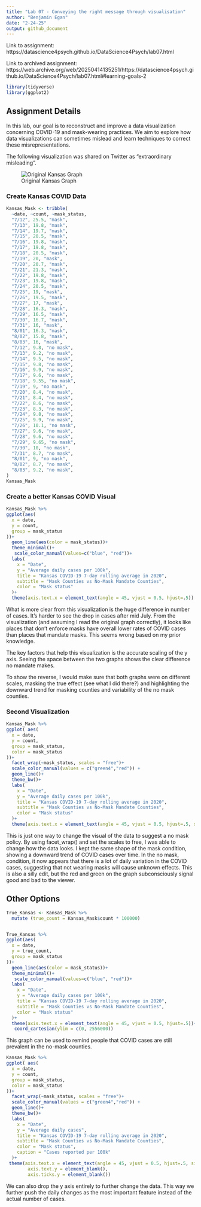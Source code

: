 ```yaml
---
title: "Lab 07 - Conveying the right message through visualisation"
author: "Benjamin Egan"
date: "2-24-25"
output: github_document
---
```


Link to assignment: https://datascience4psych.github.io/DataScience4Psych/lab07.html

Link to archived assignment: https://web.archive.org/web/20250414135251/https://datascience4psych.github.io/DataScience4Psych/lab07.html#learning-goals-2

```r
library(tidyverse)
library(ggplot2)
```

## Assignment Details

In this lab, our goal is to reconstruct and improve a data visualization concerning COVID-19 and mask-wearing practices. We aim to explore how data visualizations can sometimes mislead and learn techniques to correct these misrepresentations.

The following visualization was shared on Twitter as “extraordinary misleading”.

![Original Kansas Graph](Original_Graph.png)

### Create Kansas COVID Data

```r

Kansas_Mask <- tribble(
  ~date, ~count, ~mask_status,
  "7/12", 25.5, "mask",
  "7/13", 19.8, "mask",
  "7/14", 19.7, "mask",
  "7/15", 20.5, "mask",
  "7/16", 19.8, "mask",
  "7/17", 19.8, "mask",
  "7/18", 20.5, "mask",
  "7/19", 20, "mask",
  "7/20", 20.7, "mask",
  "7/21", 21.3, "mask",
  "7/22", 19.8, "mask",
  "7/23", 19.8, "mask",
  "7/24", 20.5, "mask",
  "7/25", 19, "mask",
  "7/26", 19.5, "mask",
  "7/27", 17, "mask",
  "7/28", 16.3, "mask",
  "7/29", 16.5, "mask",
  "7/30", 16.7, "mask",
  "7/31", 16, "mask",
  "8/01", 16.3, "mask",
  "8/02", 15.8, "mask",
  "8/03", 16, "mask",
  "7/12", 9.8, "no mask",
  "7/13", 9.2, "no mask",
  "7/14", 9.5, "no mask",
  "7/15", 9.8, "no mask",
  "7/16", 9.9, "no mask",
  "7/17", 9.6, "no mask",
  "7/18", 9.55, "no mask",
  "7/19", 9, "no mask",
  "7/20", 8.4, "no mask",
  "7/21", 8.4, "no mask",
  "7/22", 8.6, "no mask",
  "7/23", 8.3, "no mask",
  "7/24", 9.8, "no mask",
  "7/25", 9.9, "no mask",
  "7/26", 10.1, "no mask",
  "7/27", 9.6, "no mask",
  "7/28", 9.6, "no mask",
  "7/29", 9.65, "no mask",
  "7/30", 10, "no mask",
  "7/31", 8.7, "no mask",
  "8/01", 9, "no mask",
  "8/02", 8.7, "no mask",
  "8/03", 9.2, "no mask",
)
Kansas_Mask

```


### Create a better Kansas COVID Visual

```r

Kansas_Mask %>%
ggplot(aes(
  x = date,
  y = count,
  group = mask_status
))+
  geom_line(aes(color = mask_status))+
  theme_minimal()+
   scale_color_manual(values=c("blue", "red"))+
  labs(
    x = "Date",
    y = "Average daily cases per 100k",
    title = "Kansas COVID-19 7-day rolling average in 2020",
    subtitle = "Mask Counties vs No-Mask Mandate Counties",
    color = "Mask status"
  )+
  theme(axis.text.x = element_text(angle = 45, vjust = 0.5, hjust=.5))

```

What is more clear from this visualization is the huge difference in number of cases. It's harder to see the drop in cases after mid July. From the visualization (and assuming I read the original graph correctly), it looks like places that don't enforce masks have overall lower rates of COVID cases than places that mandate masks. This seems wrong based on my prior knowledge. 

The key factors that help this visualization is the accurate scaling of the y axis. Seeing the space between the two graphs shows the clear difference no mandate makes.

To show the reverse, I would make sure that both graphs were on different scales, masking the true effect (see what I did there?) and highlighting the downward trend for masking counties and variability of the no mask counties.



### Second Visualization

```r

Kansas_Mask %>%
ggplot( aes(
  x = date,
  y = count,
  group = mask_status,
  color = mask_status
))+
  facet_wrap(~mask_status, scales = "free")+
  scale_color_manual(values = c("green4","red")) +
  geom_line()+
  theme_bw()+
  labs(
    x = "Date",
    y = "Average daily cases per 100k",
    title = "Kansas COVID-19 7-day rolling average in 2020",
    subtitle = "Mask Counties vs No-Mask Mandate Counties",
    color = "Mask status"
  )+
  theme(axis.text.x = element_text(angle = 45, vjust = 0.5, hjust=.5, size = 8))

```

This is just one way to change the visual of the data to suggest a no mask policy. By using facet_wrap() and set the scales to free, I was able to change how the data looks. I kept the same shape of the mask condition, showing a downward trend of COVID cases over time. In the no mask, condition, it now appears that there is a lot of daily variation in the COVID cases, suggesting that not wearing masks will cause unknown effects. This is also a silly edit, but the red and green on the graph subconsciously signal good and bad to the viewer.


## Other Options


```r
True_Kansas <- Kansas_Mask %>%
  mutate (true_count = Kansas_Mask$count * 100000)


True_Kansas %>%
ggplot(aes(
  x = date,
  y = true_count,
  group = mask_status
))+
  geom_line(aes(color = mask_status))+
  theme_minimal()+
   scale_color_manual(values=c("blue", "red"))+
  labs(
    x = "Date",
    y = "Average daily cases per 100k",
    title = "Kansas COVID-19 7-day rolling average in 2020",
    subtitle = "Mask Counties vs No-Mask Mandate Counties",
    color = "Mask status"
  )+
  theme(axis.text.x = element_text(angle = 45, vjust = 0.5, hjust=.5))+ 
   coord_cartesian(ylim = c(0, 2556000))

```

This graph can be used to remind people that COVID cases are still prevalent in the no-mask counties.




```r

Kansas_Mask %>%
ggplot( aes(
  x = date,
  y = count,
  group = mask_status,
  color = mask_status
))+
  facet_wrap(~mask_status, scales = "free")+
  scale_color_manual(values = c("green4","red")) +
  geom_line()+
  theme_bw()+
  labs(
    x = "Date",
    y = "Average daily cases",
    title = "Kansas COVID-19 7-day rolling average in 2020",
    subtitle = "Mask Counties vs No-Mask Mandate Counties",
    color = "Mask status",
    caption = "Cases reported per 100k"
  )+
 theme(axis.text.x = element_text(angle = 45, vjust = 0.5, hjust=.5, size = 8),
        axis.text.y = element_blank(),
        axis.ticks.y = element_blank())


```

We can also drop the y axis entirely to further change the data. This way we further push the daily changes as the most important feature instead of the actual number of cases.